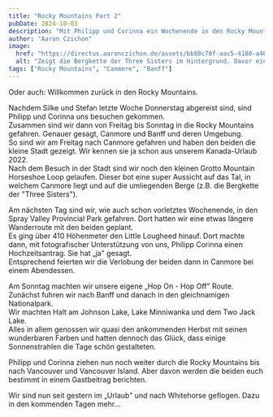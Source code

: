 ```yaml
---
title: "Rocky Mountains Part 2"
pubDate: 2024-10-03
description: "Mit Philipp und Corinna ein Wochenende in den Rocky Mountains."
author: "Aaron Czichon"
image:
  href: "https://directus.aaronczichon.de/assets/bb88c70f-aac5-4180-a462-c2fcda6b18bf.jpg?quality=70&width=1600"
  alt: "Zeigt die Bergkette der Three Sisters im Hintergrund. Davor ein paar gelbe Bäume."
tags: ["Rocky Mountains", "Canmore", "Banff"]
---
```



Oder auch: Willkommen zurück in den Rocky Mountains.   

Nachdem Silke und Stefan letzte Woche Donnerstag abgereist sind, sind Philipp und Corinna uns besuchen gekommen.   
Zusammen sind wir dann von Freitag bis Sonntag in die Rocky Mountains gefahren. Genauer gesagt, Canmore und Banff und deren Umgebung.   
So sind wir am Freitag nach Canmore gefahren und haben den beiden die kleine Stadt gezeigt. Wir kennen sie ja schon aus unserem Kanada-Urlaub 2022.    
Nach dem Besuch in der Stadt sind wir noch den kleinen Grotto Mountain Horseshoe Loop gelaufen. Dieser bot eine super Aussicht auf das Tal, in welchem Canmore liegt und auf die umliegenden Berge (z.B. die Bergkette der "Three Sisters").

<DirectusImage assetId="420ae2b6-e2f9-4c66-8155-3b4ac1030db9.jpg" />

Am nächsten Tag sind wir, wie auch schon vorletztes Wochenende, in den Spray Valley Provincial Park gefahren. Dort hatten wir eine etwas längere Wanderroute mit den beiden geplant.   
Es ging über 410 Höhenmeter den Little Lougheed hinauf. Dort machte dann, mit fotografischer Unterstützung von uns, Philipp Corinna einen Hochzeitsantrag. Sie hat „ja" gesagt.   
Entsprechend feierten wir die Verlobung der beiden dann in Canmore bei einem Abendessen.

Am Sonntag machten wir unsere eigene „Hop On - Hop Off" Route. Zunächst fuhren wir nach Banff und danach in den gleichnamigen Nationalpark.   
Wir machten Halt am Johnson Lake, Lake Minniwanka und dem Two Jack Lake.   
Alles in allem genossen wir quasi den ankommenden Herbst mit seinen wunderbaren Farben und hatten dennoch das Glück, dass einige Sonnenstrahlen die Tage schön gestalteten.   

<DirectusGallery folderName="42 Canmore and Banff" />

Philipp und Corinna ziehen nun noch weiter durch die Rocky Mountains bis nach Vancouver und Vancouver Island. Aber davon werden die beiden euch bestimmt in einem Gastbeitrag berichten.

Wir sind nun seit gestern im „Urlaub" und nach Whitehorse geflogen. Dazu in den kommenden Tagen mehr...

